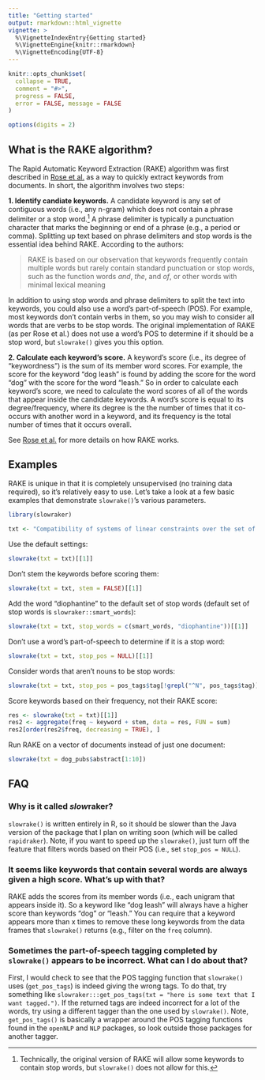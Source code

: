 ```yaml
---
title: "Getting started"
output: rmarkdown::html_vignette
vignette: >
  %\VignetteIndexEntry{Getting started}
  %\VignetteEngine{knitr::rmarkdown}
  %\VignetteEncoding{UTF-8}
---
```


```r
knitr::opts_chunk$set(
  collapse = TRUE,
  comment = "#>",
  progress = FALSE,
  error = FALSE, message = FALSE
)

options(digits = 2)
```

## What is the RAKE algorithm?

The Rapid Automatic Keyword Extraction (RAKE) algorithm was first described in [Rose et al.](http://media.wiley.com/product_data/excerpt/22/04707498/0470749822.pdf) as a way to quickly extract keywords from documents. In short, the algorithm involves two steps:

**1. Identify candiate keywords.** A candidate keyword is any set of contiguous words (i.e., any n-gram) which does not contain a phrase delimiter or a stop word.[^1]  A phrase delimiter is typically a punctuation character that marks the beginning or end of a phrase (e.g., a period or comma). Splitting up text based on phrase delimiters and stop words is the essential idea behind RAKE. According to the authors:

> RAKE is based on our observation that keywords frequently contain multiple words but rarely contain standard punctuation or stop words, such as the function words *and*, *the*, and *of*, or other words with minimal lexical meaning

In addition to using stop words and phrase delimiters to split the text into keywords, you could also use a word's part-of-speech (POS). For example, most keywords don't contain verbs in them, so you may wish to consider all words that are verbs to be stop words. The original implementation of RAKE (as per Rose et al.) does not use a word's POS to determine if it should be a stop word, but `slowrake()` gives you this option.  

**2. Calculate each keyword's score.** A keyword's score (i.e., its degree of "keywordness") is the sum of its member word scores. For example, the score for the keyword "dog leash" is found by adding the score for the word "dog" with the score for the word "leash." So in order to calculate each keyword's score, we need to calculate the word scores of all of the words that appear inside the candidate keywords. A word's score is equal to its degree/frequency, where its degree is the the number of times that it co-occurs with another word in a keyword, and its frequency is the total number of times that it occurs overall.

See [Rose et al.](http://media.wiley.com/product_data/excerpt/22/04707498/0470749822.pdf) for more details on how RAKE works. 

## Examples

RAKE is unique in that it is completely unsupervised (no training data required), so it's relatively easy to use. Let's take a look at a few basic examples that demonstrate `slowrake()`'s various parameters.

```r
library(slowraker)

txt <- "Compatibility of systems of linear constraints over the set of natural numbers. Criteria of compatibility of a system of linear Diophantine equations, strict inequations, and nonstrict inequations are considered. Upper bounds for components of a minimal set of solutions and algorithms of construction of minimal generating sets of solutions for all types of systems are given. These criteria and the corresponding algorithms for constructing a minimal supporting set of solutions can be used in solving all the considered types of systems and systems of mixed types."
```

Use the default settings:
```r
slowrake(txt = txt)[[1]]
```

Don't stem the keywords before scoring them: 
```r
slowrake(txt = txt, stem = FALSE)[[1]]
```

Add the word "diophantine" to the default set of stop words (default set of stop words is `slowraker::smart_words`):
```r
slowrake(txt = txt, stop_words = c(smart_words, "diophantine"))[[1]]
```

Don't use a word's part-of-speech to determine if it is a stop word:
```r
slowrake(txt = txt, stop_pos = NULL)[[1]]
```

Consider words that aren't nouns to be stop words:
```r
slowrake(txt = txt, stop_pos = pos_tags$tag[!grepl("^N", pos_tags$tag)])[[1]]
```

Score keywords based on their frequency, not their RAKE score:
```r
res <- slowrake(txt = txt)[[1]]
res2 <- aggregate(freq ~ keyword + stem, data = res, FUN = sum)
res2[order(res2$freq, decreasing = TRUE), ]
```

Run RAKE on a vector of documents instead of just one document:
```r
slowrake(txt = dog_pubs$abstract[1:10])
```

## FAQ

### Why is it called *slow*raker?

`slowrake()` is written entirely in R, so it should be slower than the Java version of the package that I plan on writing soon (which will be called `rapidraker`). Note, if you want to speed up the `slowrake()`, just turn off the feature that filters words based on their POS (i.e., set `stop_pos = NULL`).

### It seems like keywords that contain several words are always given a high score. What's up with that?

RAKE adds the scores from its member words (i.e., each unigram that appears inside it). So a keyword like "dog leash" will always have a higher score than keywords "dog" or "leash." You can require that a keyword appears more than x times to remove these long keywords from the data frames that `slowrake()` returns (e.g., filter on the `freq` column).

### Sometimes the part-of-speech tagging completed by `slowrake()` appears to be incorrect. What can I do about that?

First, I would check to see that the POS tagging function that `slowrake()` uses (`get_pos_tags`) is indeed giving the wrong tags. To do that, try something like `slowraker:::get_pos_tags(txt = "here is some text that I want tagged.")`. If the returned tags are indeed incorrect for a lot of the words, try using a different tagger than the one used by `slowrake()`. Note, `get_pos_tags()` is basically a wrapper around the POS tagging functions found in the `openNLP` and `NLP` packages, so look outside those packages for another tagger.

[^1]: Technically, the original version of RAKE will allow some keywords to contain stop words, but `slowrake()` does not allow for this.
